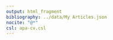 ```yaml
---
output: html_fragment
bibliography: ../data/My Articles.json
nocite: "@*"
csl: apa-cv.csl
---
```



